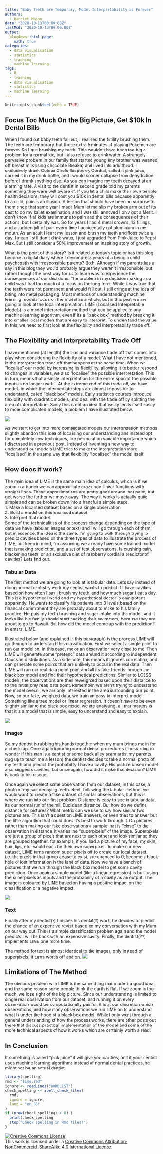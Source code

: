 ```yaml
---
title: "Baby Teeth are Temporary, Model Interpretability is Forever"
authors: 
  - Harriet Mason
date: "2020-10-13T00:00:00Z"
lastMod: "2020-10-13T00:00:00Z"
output:
  blogdown::html_page:
    math: true
categories:
  - data visualisation
  - statistics
  - teaching
  - machine learning
tags:
  - R
  - teaching
  - data visualisation
  - statistics
  - machine learning
---
```


```r
knitr::opts_chunk$set(echo = TRUE)
```

## Focus Too Much On the Big Picture, Get $10k In Dental Bills
When I found out baby teeth fall out, I realised the futility brushing them. The teeth are temporary, but those extra 5 minutes of playing Pokemon are forever. So I quit brushing my teeth. This wouldn't have been too big a problem for a normal kid, but I also refused to drink water. A strangely pervasive problem in our family that started young (my brother was weaned off breast milk using chocolate Breaka) and lived into adulthood. I exclusively drank Golden Circle Raspberry Cordial, called it pink juice, carried it in my drink bottle, and I would sooner collapse from dehydration before I drank anything else. As you can imagine my teeth decayed at an alarming rate. A visit to the dentist in second grade told my parents something they were well aware of. If you let a child make their own terrible health decisions, they will cost you $10k in dental bills because apparently to a child, pain is an illusion. A lesson that should have been no surprise to them since that same year I made Mum let me slip my broken arm out of its cast to do my ballet examination, and I was still annoyed I only got a Merit. I don't know if all kids are immune to pain and the consequences of their actions, but I certainly was. So for years I had 4 metal crowns, 13 fillings, and a sudden jolt of pain every time I accidentally got aluminium in my mouth. As an adult I leant my lesson and brush my teeth and floss twice a day. I mean I still don't drink water, I just upgraded from Pink Juice to Pepsi Max. But I still consider a 50% improvement an inspiring story of growth.

What is the point of this story? Is it related to today's topic or has this blog become a digital diary where I decompress years of a being a child psychopath with irresponsible parents? Both. Although if my parents has a say in this blog they would probably argue they weren't irresponsible, but rather thought the best way for us to learn was to experience the consequences of our decisions. The problem in my decision making as a child was I had too much of a focus on the long term.  While it was true that the teeth were not permanent and would fall out, I still cringe at the idea of biting into metal packaging. Most methods of understanding machine learning models focus on the model as a whole, but in this post we are going to look at the local interpretation. LIME (Localised Interpretable Models) is a model interpretation method that can be applied to any machine learning algorithm, even if its a "black box" method by breaking it into smaller local models that are easy to interpret. To understand the value in this, we need to first look at the flexibility and interpretability trade off.

## The Flexibility and Interpretability Trade Off
I have mentioned (at length) the bias and variance trade off that comes into play when considering the flexibility of a model. What I have not mentioned, is the interpretation trade off that happens at the same time. When we "localise" our model by increasing its flexibility, allowing it to better respond to changes in variables, we also "localise" the possible interpretation. This in turn, means that a single interpretation for the entire span of the possible inputs is no longer useful. At the extreme end of this trade off, we have models in which the intermediate steps are almost impossible to understand, called "black box" models. Early statistics courses introduce flexibility with quadratic models, and deal with the trade off by splitting the area of interpretation. Sadly this is not an idea that easily lends itself easily to more complicated models, a problem I have illustrated below.

<centre>
![](/img/LIME/draw1.png)
<centre>

As we start to get into more complicated models our interpretation methods slightly abandon this idea of localising our understanding and instead opt for completely new techniques, like permutation variable importance which I discussed in a previous post. Instead of inventing a new way to understand our models LIME tries to make the interpretation more "localised" in the same way that flexibility "localised" the model itself. 

## How does it work?
The main idea of LIME is the same main idea of calculus, which is if we zoom in a bunch we can approximate crazy non-linear functions with straight lines. These approximations are pretty good around that point, but get worse the further we move away. The way it works is actually quite simple and can be broken down into a handful a simple steps.  
1.  Make a localised dataset based on a single observation  
2.  Build a model on this localised dataset  
3.  Interpret that model.  
Some of the technicalities of the process change depending on the type of data we have (tabular, images or text) and I will go through each of them, but in essence, the idea is the same. I'm going to walk through trying to predict cavities based on the three types of data to illustrate the process of LIME, but keep in mind, I'm assuming we already have some trained model that is making prediction, and a set of test observations. Is crushing pain, blackening teeth, or an exclusive diet of raspberry cordial a predictor of cavities? Lets find out. 

### Tabular Data
The first method we are going to look at is tabular data. Lets say instead of doing normal dentistry work my dentist wants to predict if I have cavities based on how often I say I brush my teeth, and how much sugar I eat a day. This is a hypothetical world and my hypothetical doctor is omnipotent apparently. He wants to classify his patients into 3 levels based on the financial commitment they are probably about to make to his family practice. He puts my teeth brushing and sugar intake into the model, and it looks like his family should start packing their swimmers, because they are about to go to Hawaii. But how did the model come up with the prediction? In enters, LIME.

Illustrated below (and explained in this paragraph) is the process LIME will go through to understand this classification. First we select a single point to run our model on, in this case, me or an observation very close to me. Then LIME will generate some "pretend" data around it according to independent Gaussian distributions. As a side note, this means it ignores correlation, and can generate some points that are unlikely to occur in the real data. Then LIME will run our real data point point and all its fake friends through the black box model and find their hypothetical predictions. Similar to LOESS models, the observations are then reweighted based upon their distance to to the initial(only real) data point. Remember, we aren't trying to understand the model overall, we are only interested in the area surrounding our point. Now, on our fake, weighted data, we train an easy to interpret model. Something like a tree model or linear regression. It doesn't have to be even slightly similar to the black box model we are analysing, all that matters is that it is a model that is simple, easy to understand and easy to explain.

<centre>
![](/img/LIME/draw2.png)
<centre>

### Images
So my dentist is rubbing his hands together when my mum brings me in for a check-up. Once again ignoring normal dental procedures (I'm starting to wonder if this man is a dentist or some back alley scam artist my parents dug up to teach me a lesson) the dentist decides to take a normal photo of my teeth and predict the probability I have a cavity. His picture based model also suggests cavities, but once again, how did it make that decision? LIME is back to his rescue.

Once again we select some observation from our dataset, in this case, a photo of my sad decaying teeth. Next, following the tabular method, we would want to create a fake dataset of similar observations, but this is where we run into our first problem. Distance is easy to see in tabular data, its our normal run of the mill Euclidean distance.  But how do we define distance for pictures? What metric can we use to say how similar two pictures are. This isn't a question LIME answers, or even tries to answer but the little algorithm that could does it's best to work through it. On pictures, rather than making our fake observations a sample that is "close" to the observation in distance, it varies the "superpixels" of the image. Superpixels are just a group of pixels that are next to each other and look similar so they are grouped together. for example, if you had a picture of my face; my skin, hair, lips, etc. would each be their own superpixel. To make our new dataset, LIME turns random super pixels off to create our local dataset. i.e. the pixels in that group cease to exist, are changed to 0,  become a black hole of lost information in the land of data. Now we have a bunch of pictures that we run through the black box model to get some cavity prediction. Once again a simple model (like a linear regression) is built using the superpixels as inputs and the probability of a cavity as an output. The image is coloured by LIME based on having a positive impact on the classification or a negative impact.

<centre>
![](/img/LIME/draw3.png)
<centre>
 
### Text
Finally after my dentist(?) finishes his dental(?) work, he decides to predict the chance of an expensive revisit based on my conversation with my Mum on our way out. This is a simple classification problem again and the model predicts I will be back with an expensive cavity. Finally, the dentist(??) implements LIME one more time.

The method for text is almost identical to the images, only instead of superpixels, it turns words off and on. 
<centre>
![](/img/LIME/draw4.png)
<centre>

## Limitations of The Method
The obvious problem with LIME is the same thing that made it a good idea, and the same reason some people think the earth is flat. If we zoom in too much, we lose sight of the big picture. Since our understanding is limited to single real observation from our dataset, and running it on every observation would be computationally painful, it is at our discretion which observations, and how many observations we run LIME on to understand what is under the hood of a black box model. While I only went through a general understanding of how the process works, there are other posts out there that discuss practical implementation of the model and some of the more technical aspects of how it works which are certainly worth a read.

## In Conclusion
If something is called "pink juice" it will give you cavities, and if your dentist uses machine learning algorithms instead of normal dental practices, he might not be an actual dentist.

```r
library(spelling)
rmd <- "lime.rmd"
ignore <- readLines("WORDLIST")
check_spelling <- spell_check_files(
  rmd,
  ignore = ignore,
  lang = "en_GB"
)
if (nrow(check_spelling) > 0) {
  print(check_spelling)
  stop("Check spelling in Rmd files!")
}
```

<a rel="license" href="http://creativecommons.org/licenses/by-nc-sa/4.0/"><img alt="Creative Commons License" style="border-width:0" src="https://i.creativecommons.org/l/by-nc-sa/4.0/88x31.png" /></a><br />This work is licensed under a <a rel="license" href="http://creativecommons.org/licenses/by-nc-sa/4.0/">Creative Commons Attribution-NonCommercial-ShareAlike 4.0 International License</a>.